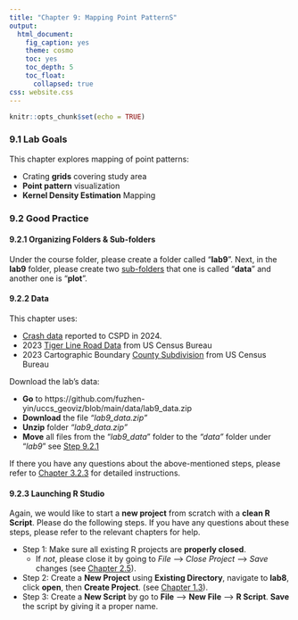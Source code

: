 ```yaml
---
title: "Chapter 9: Mapping Point PatternS"
output: 
  html_document:
    fig_caption: yes
    theme: cosmo
    toc: yes
    toc_depth: 5
    toc_float: 
      collapsed: true
css: website.css
---
```


```r
knitr::opts_chunk$set(echo = TRUE)
```


### 9.1 Lab Goals

This chapter explores mapping of point patterns:

* Crating **grids** covering study area 
* **Point pattern** visualization 
* **Kernel Density Estimation** Mapping


### 9.2 Good Practice

#### 9.2.1 Organizing Folders & Sub-folders
Under the course folder, please create a folder called "**lab9**". Next, in the **lab9** folder, please create two [sub-folders]{.ul} that one is called "**data**" and another one is "**plot**". 

#### 9.2.2 Data
This chapter uses:

* [Crash data](https://policedata.coloradosprings.gov/Traffic-Crashes/Crash-Data/bjpt-tkzq/about_data) reported to CSPD in 2024.
* 2023 [Tiger Line Road Data](https://www.census.gov/cgi-bin/geo/shapefiles/index.php?year=2023&layergroup=Roads) from US Census Bureau
* 2023 Cartographic Boundary [County Subdivision](https://www.census.gov/geographies/mapping-files/time-series/geo/cartographic-boundary.html) from US Census Bureau


Download the lab's data: 

* **Go** to https://github.com/fuzhen-yin/uccs_geoviz/blob/main/data/lab9_data.zip
* **Download** the file _"lab9_data.zip"_
* **Unzip** folder _"lab9_data.zip"_
* **Move** all files from the "_lab9_data_" folder to the _"data"_ folder under "_lab9_" see [Step 9.2.1](https://fuzhen-yin.github.io/uccs_geoviz/lab9.html#821_Organizing_Folders__Sub-folders) 


If there you have any questions about the above-mentioned steps, please refer to [Chapter 3.2.3](https://fuzhen-yin.github.io/uccs_geoviz/lab3.html#322_Data) for detailed instructions. 


#### 9.2.3 Launching R Studio

Again, we would like to start a **new project** from scratch with a **clean R Script**. Please do the following steps. If you have any questions about these steps, please refer to the relevant chapters for help. 

* Step 1: Make sure all existing R projects are **properly closed**. 
    + If *not*, please close it by going to *File* --> *Close Project* --> *Save* changes (see [Chapter 2.5](https://fuzhen-yin.github.io/uccs_geoviz/lab2.html#25_Close__Exit)). 
* Step 2: Create a **New Project** using **Existing Directory**, navigate to **lab8**, click **open**, then **Create Project**. (see [Chapter 1.3](https://fuzhen-yin.github.io/uccs_geoviz/lab1.html#13_Launching_RStudio)). 
* Step 3: Create a **New Script** by go to **File** --> **New File** --> **R Script**. **Save** the script by giving it a proper name.










